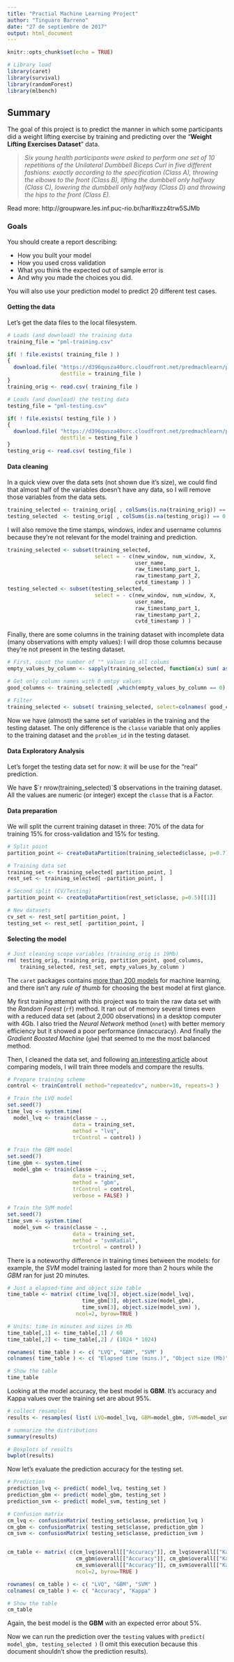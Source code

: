 ```yaml
---
title: "Practial Machine Learning Project"
author: "Tinguaro Barreno"
date: "27 de septiembre de 2017"
output: html_document
---
```


```r
knitr::opts_chunk$set(echo = TRUE)
```

```r
# Library load
library(caret)
library(survival)
library(randomForest)
library(mlbench)
```

## Summary

The goal of this project is to predict the manner in which some participants
did a weight lifting exercise by training and predicting
over the "**Weight Lifting Exercises Dataset**" data.

> *Six young health participants were asked to perform one set of 10 repetitions of the Unilateral Dumbbell Biceps Curl in five different fashions: exactly according to the specification (Class A), throwing the elbows to the front (Class B), lifting the dumbbell only halfway (Class C), lowering the dumbbell only halfway (Class D) and throwing the hips to the front (Class E).*

Read more: http://groupware.les.inf.puc-rio.br/har#ixzz4trw5SJMb

### Goals

You should create a report describing:

  - How you built your model
  - How you used cross validation
  - What you think the expected out of sample error is
  - And why you made the choices you did.

You will also use your prediction model to predict 20 different test cases.


#### Getting the data

Let's get the data files to the local filesystem.

```r
# Loads (and download) the training data
training_file = "pml-training.csv"

if( ! file.exists( training_file ) )
{
  download.file( "https://d396qusza40orc.cloudfront.net/predmachlearn/pml-training.csv",
                 destfile = training_file )
}
training_orig <- read.csv( training_file )

# Loads (and download) the testing data
testing_file = "pml-testing.csv"

if( ! file.exists( testing_file ) )
{
  download.file( "https://d396qusza40orc.cloudfront.net/predmachlearn/pml-testing.csv",
                 destfile = testing_file )
}
testing_orig <- read.csv( testing_file )
```

#### Data cleaning

In a quick view over the data sets (not shown due it's size),
we could find that almost half of the variables doesn't
have any data, so I will remove those variables from the data sets.

```r
training_selected <- training_orig[ , colSums(is.na(training_orig)) == 0 ]
testing_selected  <- testing_orig[ , colSums(is.na(testing_orig)) == 0 ]
```

I will also remove the time stamps, windows, index and username columns because they're
not relevant for the model training and prediction.

```r
training_selected <- subset(training_selected, 
                            select = - c(new_window, num_window, X,
                                         user_name,
                                         raw_timestamp_part_1,
                                         raw_timestamp_part_2,
                                         cvtd_timestamp ) )
testing_selected <- subset(testing_selected, 
                            select = - c(new_window, num_window, X,
                                         user_name,
                                         raw_timestamp_part_1,
                                         raw_timestamp_part_2,
                                         cvtd_timestamp ) )
```

Finally, there are some columns in the training dataset with incomplete data
(many observations with empty values): I will drop those columns because they're
not present in the testing dataset.

```r
# First, count the number of "" values in all colums
empty_values_by_column <- sapply(training_selected, function(x) sum( as.character(x) == "" ))

# Get only column names with 0 emtpy values
good_columns <- training_selected[ ,which(empty_values_by_column == 0) ]

# Filter
training_selected <- subset( training_selected, select=colnames( good_columns ) )
```

Now we have (almost) the same set of variables in the training and the testing dataset.
The only difference is the `classe` variable that only applies to the training dataset
and the `problem_id` in the testing dataset.


#### Data Exploratory Analysis

Let's forget the testing data set for now: it will be use for the "real" prediction.

We have $`r nrow(training_selected)`$ observations in the training dataset. All the
values are numeric (or integer) except the `classe` that is a Factor.


#### Data preparation

We will split the current training dataset in three: 70% of the data for training
15% for cross-validation and 15% for testing.

```r
# Split point
partition_point <- createDataPartition(training_selected$classe, p=0.7)[[1]]

# Training data set
training_set <- training_selected[ partition_point, ]
rest_set <- training_selected[ -partition_point, ]

# Second split (CV/Testing)
partition_point <- createDataPartition(rest_set$classe, p=0.5)[[1]]

# New datasets
cv_set <- rest_set[ partition_point, ]
testing_set <- rest_set[ -partition_point, ]
```

#### Selecting the model

```r
# Just cleaning scope variables (training_orig is 19Mb)
rm( testing_orig, training_orig, partition_point, good_columns,
    training_selected, rest_set, empty_values_by_column )
```

The `caret` packages contains
[more than 200 models](https://topepo.github.io/caret/available-models.html)
for machine learning, and there isn't any *rule of thumb* for
choosing the best model at first glance.

My first training attempt with this project was to train the raw data set
with the *Random Forest* (`rf`) method. It ran out of memory several times even with
a reduced data set (about 2,000 observations) in a desktop computer with 4Gb.
I also tried the *Neural Network* method (`nnet`) with better memory efficiency
but it showed a poor performance (innaccuracy). And finally the 
*Gradient Boosted Machine* (`gbm`) that seemed to me the most balanced method.

Then, I cleaned the data set, and following [an interesting article](https://machinelearningmastery.com/compare-models-and-select-the-best-using-the-caret-r-package/)
about comparing models, I will train three models and compare the results.

```r
# Prepare training scheme
control <- trainControl( method="repeatedcv", number=10, repeats=3 )
```

```r
# Train the LVQ model
set.seed(7)
time_lvq <- system.time(
  model_lvq <- train(classe ~ .,
                     data = training_set,
                     method = "lvq",
                     trControl = control) )
```

```r
# Train the GBM model
set.seed(7)
time_gbm <- system.time( 
  model_gbm <- train(classe ~ ., 
                     data = training_set, 
                     method = "gbm", 
                     trControl = control, 
                     verbose = FALSE) )
```

```r
# Train the SVM model
set.seed(7)
time_svm <- system.time(
  model_svm <- train(classe ~ .,
                     data = training_set,
                     method = "svmRadial",
                     trControl = control) )
```

There is a noteworthy difference in training times between the models:
for example, the *SVM* model training lasted for more than 2 hours while
the *GBM* ran for just 20 minutes.

```r
# Just a elapsed-time and object size table
time_table <- matrix( c(time_lvq[3], object.size(model_lvq),
                        time_gbm[3], object.size(model_gbm),
                        time_svm[3], object.size(model_svm) ),
                      ncol=2, byrow=TRUE )

# Units: time in minutes and sizes in Mb
time_table[,1] <- time_table[,1] / 60
time_table[,2] <- time_table[,2] / (1024 * 1024)

rownames( time_table ) <- c( "LVQ", "GBM", "SVM" )
colnames( time_table ) <- c( "Elapsed time (mins.)", "Object size (Mb)" )

# Show the table
time_table
```

Looking at the model accuracy, the best model is **GBM**. It's accuracy and
Kappa values over the training set are about 95%.

```r
# collect resamples
results <- resamples( list( LVQ=model_lvq, GBM=model_gbm, SVM=model_svm ) )

# summarize the distributions
summary(results)
```

```r
# Boxplots of results
bwplot(results)
```


Now let's evaluate the prediction accuracy for the testing set.


```r
# Prediction
prediction_lvq <- predict( model_lvq, testing_set )
prediction_gbm <- predict( model_gbm, testing_set )
prediction_svm <- predict( model_svm, testing_set )

# Confusion matrix
cm_lvq <- confusionMatrix( testing_set$classe, prediction_lvq )
cm_gbm <- confusionMatrix( testing_set$classe, prediction_gbm )
cm_svm <- confusionMatrix( testing_set$classe, prediction_svm )


cm_table <- matrix( c(cm_lvq$overall[["Accuracy"]], cm_lvq$overall[["Kappa"]],
                      cm_gbm$overall[["Accuracy"]], cm_gbm$overall[["Kappa"]],
                      cm_svm$overall[["Accuracy"]], cm_svm$overall[["Kappa"]] ),
                      ncol=2, byrow=TRUE )

rownames( cm_table ) <- c( "LVQ", "GBM", "SVM" )
colnames( cm_table ) <- c( "Accuracy", "Kappa" )

# Show the table
cm_table
```

Again, the best model is the **GBM** with an expected error about 5%.

Now we can run the prediction over the `testing` values 
with `predict( model_gbm, testing_selected )` (I omit this execution
because this document shouldn't show the prediction results).
